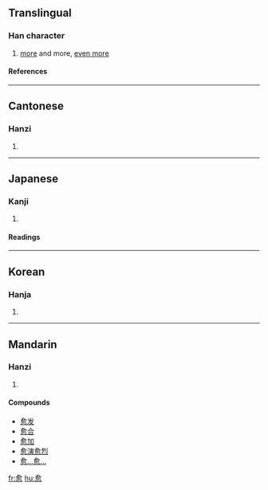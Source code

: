 {{see|癒|瘉}}

==Translingual==
===Han character===
{{Han char|rn=61|rad=心|as=09|sn=13|four=8033<sub>2</sub>|canj=人一月心 (OMBP)}}
# [[more]] and more, [[even more]]
====References====
{{Han ref|kx=0394.030|dkj=10904|dj=0730.140|hdz=42322.150|uh=6108|ud=24840|bh=B755|bd=46933}}

----
==Cantonese==
===Hanzi===
{{yue-hanzi|jyut=|y=yu6}}
# {{defn|Cantonese}}

----
==Japanese==
===Kanji===
{{ja-kanji|grade=|rs=心09}}
# {{defn|Japanese}} 
====Readings====
{{ja-readings|on=[[ゆ]] (yu)|kun=[[まさる]] (masaru), [[いよいよ]] (iyoiyo)}}

----
==Korean==
===Hanja===
{{ko-hanja|hangeul=[[유]]|eumhun=|rv=yu|mr=yu|y=yu}}
# {{defn|Korean}}

----
==Mandarin==
===Hanzi===
{{cmn-hanzi|tra=[[癒]], [[瘉]]|pin=[[yù]] (yu4)|wg=yü<sup>4</sup>}}
# {{defn|Mandarin}}

====Compounds====
*[[愈发]]
*[[愈合]]
*[[愈加]]
*[[愈演愈烈]]
*[[愈…愈…]]

[[fr:愈]]
[[hu:愈]]